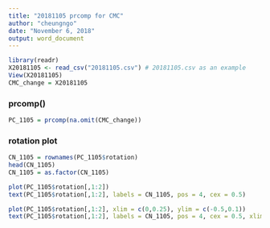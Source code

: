 ```yaml
---
title: "20181105 prcomp for CMC"
author: "cheungngo"
date: "November 6, 2018"
output: word_document
---
```


```r
library(readr)
X20181105 <- read_csv("20181105.csv") # 20181105.csv as an example
View(X20181105)
CMC_change = X20181105
```

### prcomp()

```r
PC_1105 = prcomp(na.omit(CMC_change))
```

### rotation plot

```r
CN_1105 = rownames(PC_1105$rotation)
head(CN_1105)
CN_1105 = as.factor(CN_1105)
```

```r
plot(PC_1105$rotation[,1:2])
text(PC_1105$rotation[,1:2], labels = CN_1105, pos = 4, cex = 0.5)
```

```r
plot(PC_1105$rotation[,1:2], xlim = c(0,0.25), ylim = c(-0.5,0.1))
text(PC_1105$rotation[,1:2], labels = CN_1105, pos = 4, cex = 0.5, xlim = c(0,0.25), ylim = c(-0.5,0.1))
```

